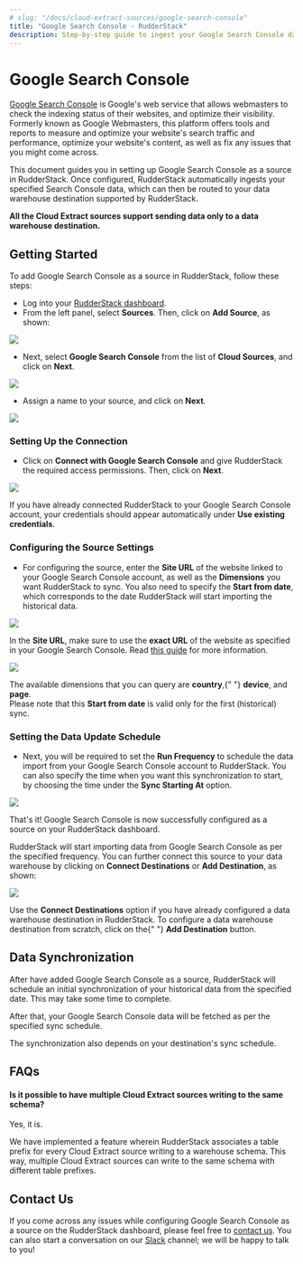 ```yaml
---
# slug: "/docs/cloud-extract-sources/google-search-console"
title: "Google Search Console - RudderStack"
description: Step-by-step guide to ingest your Google Search Console data into RudderStack.
---
```


# Google Search Console

[Google Search Console](https://search.google.com/search-console/about) is Google's web service that allows webmasters to check the indexing status of their websites, and optimize their visibility. Formerly known as Google Webmasters, this platform offers tools and reports to measure and optimize your website's search traffic and performance, optimize your website's content, as well as fix any issues that you might come across.

This document guides you in setting up Google Search Console as a source in RudderStack. Once configured, RudderStack automatically ingests your specified Search Console data, which can then be routed to your data warehouse destination supported by RudderStack.

<div class="infoBlock">
<strong>All the Cloud Extract sources support sending data only to a data warehouse destination.</strong>

</div>

## Getting Started

To add Google Search Console as a source in RudderStack, follow these steps:

- Log into your [RudderStack dashboard](https://app.rudderlabs.com/signup?type=freetrial).
- From the left panel, select **Sources**. Then, click on **Add Source**, as shown:

![](../.gitbook/assets/1%20%284%29%20%283%29%20%283%29%20%283%29%20%283%29%20%283%29%20%283%29%20%283%29%20%283%29%20%283%29%20%283%29%20%283%29%20%283%29%20%283%29%20%283%29%20%283%29%20%282%29.png)

- Next, select **Google Search Console** from the list of **Cloud Sources**, and click on **Next**.

![](../.gitbook/assets/screen-shot-2020-12-18-at-10.43.57-am.png)

- Assign a name to your source, and click on **Next**.

![](../.gitbook/assets/screen-shot-2020-12-18-at-10.44.25-am.png)

### Setting Up the Connection

- Click on **Connect with Google Search Console** and give RudderStack the required access permissions. Then, click on **Next**.

![](../.gitbook/assets/screen-shot-2020-12-18-at-10.44.41-am.png)

<div class="infoBlock">
If you have already connected RudderStack to your Google Search Console account, your credentials should appear automatically under <strong>Use existing credentials</strong>.

</div>

### Configuring the Source Settings

- For configuring the source, enter the **Site URL** of the website linked to your Google Search Console account, as well as the **Dimensions** you want RudderStack to sync. You also need to specify the **Start from date**, which corresponds to the date RudderStack will start importing the historical data.

![](../.gitbook/assets/screen-shot-2020-12-18-at-10.59.43-am.png)

In the **Site URL**, make sure to use the **exact URL** of the website as specified in your Google Search Console. Read [this guide](https://support.google.com/webmasters/answer/34592?hl=en) for more information.

![](../.gitbook/assets/image%20%2813%29%20%281%29.png)

<div class="successBlock">
  The available dimensions that you can query are <strong>country</strong>,{" "}
  <strong>device</strong>, and <strong>page</strong>.
</div>

<div class="infoBlock">
Please note that this <strong>Start from date</strong> is valid only for the first (historical) sync.

</div>

### Setting the Data Update Schedule

- Next, you will be required to set the **Run Frequency** to schedule the data import from your Google Search Console account to RudderStack. You can also specify the time when you want this synchronization to start, by choosing the time under the **Sync Starting At** option.

![](../.gitbook/assets/screen-shot-2020-12-18-at-11.00.31-am.png)

That's it! Google Search Console is now successfully configured as a source on your RudderStack dashboard.

RudderStack will start importing data from Google Search Console as per the specified frequency. You can further connect this source to your data warehouse by clicking on **Connect Destinations** or **Add Destination**, as shown:

![](../.gitbook/assets/screen-shot-2020-12-18-at-11.01.14-am%20%281%29.png)

<div class="successBlock">
  Use the <strong>Connect Destinations</strong> option if you have already
  configured a data warehouse destination in RudderStack. To configure a data
  warehouse destination from scratch, click on the{" "}
  <strong>Add Destination</strong> button.
</div>

## Data Synchronization

After have added Google Search Console as a source, RudderStack will schedule an initial synchronization of your historical data from the specified date. This may take some time to complete.

After that, your Google Search Console data will be fetched as per the specified sync schedule.

<div class="infoBlock">
The synchronization also depends on your destination's sync schedule.

</div>

## FAQs

#### Is it possible to have multiple Cloud Extract sources writing to the same schema?

Yes, it is.

We have implemented a feature wherein RudderStack associates a table prefix for every Cloud Extract source writing to a warehouse schema. This way, multiple Cloud Extract sources can write to the same schema with different table prefixes.

## Contact Us

If you come across any issues while configuring Google Search Console as a source on the RudderStack dashboard, please feel free to [contact us](mailto:%20docs@rudderstack.com). You can also start a conversation on our [Slack](https://resources.rudderstack.com/join-rudderstack-slack) channel; we will be happy to talk to you!
